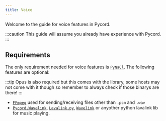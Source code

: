 ```yaml
---
title: Voice
---
```


Welcome to the guide for voice features in Pycord.

:::caution
This guide will assume you already have experience with Pycord.
:::

## Requirements

The only requirement needed for voice features is [`PyNaCl`](https://pypi.org/project/PyNaCl/). The following features are optional:

:::tip
Opus is also required but this comes with the library,
some hosts may not come with it though so remember to always check if those binarys are there!
:::

- [`FFmpeg`](https://ffmpeg.org) used for sending/receiving files other than `.pcm` and `.wav`
- [`Pycord.Wavelink`](https://github.com/Pycord-Development/Pycord.Wavelink), [`Lavalink.py`](https://github.com/Devoxin/Lavalink.py), [`Wavelink`](https://github.com/PythonistaGuild/Wavelink) or anyother python lavalink lib for music playing.
